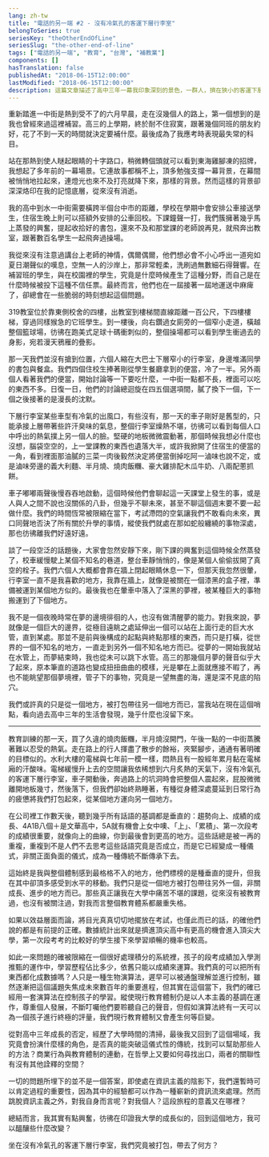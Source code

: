 ```yaml
---
lang: zh-tw
title: "電話的另一端 #2 - 沒有冷氣孔的客運下層行李室"
belongToSeries: true
seriesKey: "theOtherEndOfLine"
seriesSlug: "the-other-end-of-line"
tags: ["電話的另一端", "教育", "台灣", "補教業"]
components: []
hasTranslation: false
publishedAt: "2018-06-15T12:00:00"
lastModified: "2018-06-15T12:00:00"
description: 這篇文章描述了高中三年一幕我印象深刻的景色，一群人，擠在狹小的客運下層行李室，被水平地從文華高中載運到水利大樓，在那裡，我們期望著垂直的提升。然而真的是如此嗎？我們究竟被打包去了何方？
---
```


重新踏進一中街是熱到受不了的六月早晨，走在沒幾個人的路上，第一個想到的是我也曾經來過這裡補習。高三的上學期，終於耐不住寂寞，跟著幾個同班的朋友約好，花了不到一天的時間就決定要補什麼。最後成為了我應考時表現最失常的科目。

站在那熱到使人瞇起眼睛的十字路口，稍微轉個頭就可以看到東海雞腳凍的招牌，我想起了多年前的一幕場景。它連故事都稱不上，頂多勉強支撐一幕背景，在幕間被悄悄地拉起來，連燈光也來不及打亮就降下來，那樣的背景。然而這樣的背景卻深深烙印在我的記憶底層，從來沒有消逝。

我的高中到水一中街需要橫跨半個台中市的距離，學校在學期中會安排公車接送學生，住宿生晚上則可以搭額外安排的公車回校。下課鐘聲一打，我們簇擁著幾乎馬上蒸發的興奮，提起收拾好的書包，還來不及和那堂課的老師說再見，就飛奔出教室，跟著數百名學生一起飛奔過操場。

我從來沒有注意過講台上老師的神情，偶爾偶爾，他們想必會不小心呼出一道宛如夏日潮聲似的嘆息，空無一人的沙岸上，那非常輕柔，洗刷過無數細石得聲響。在補習班的學生，與在校園裡的學生，究竟是什麼時候產生了這種分野，而自己是在什麼時候被投下這種不信任票。最終而言，他們也在一屆接著一屆地運送中麻痺了，卻總會在一些脆弱的時刻想起這個問題。

319教室位於靠東側校舍的四樓，出教室到樓梯間直線距離一百公尺，下四樓樓梯，穿過同樣猴急的它班學生。到一樓後，向右鑽過女廁旁的一個窄小走道，橫越整個籃球場，彷彿在跑美式足球十碼衝刺似的，整個操場都可以看到學生衝過去的身影，宛若漫天鴉雁的疊影。

那一天我們並沒有搶到位置，六個人縮在大巴士下層窄小的行李室，身邊堆滿同學的書包與餐盒。我們四個住校生捧著剛從學生餐廳拿到的便當，冷了一半。另外兩個人看著我們的便當，開始討論等一下要吃什麼，一中街一點都不長，裡面可以吃的東西不多。日復一日，他們的討論總迴旋在四五個選項間，膩了換下一個，下一個之後接著的是漫長的沈默。

下層行李室某些車型有冷氣的出風口，有些沒有，那一天的車子剛好是舊型的，只能承接上層帶著些許汗臭味的氣息，整個行李室燥熱不堪，彷彿可以看到每個人口中呼出的熱氣撲上另一個人的臉。堅硬的地板微微震動著，那個時候我想必什麼也沒想，腦袋空空的，上一堂課教的東西也遺落大半，或許我掀開了住宿生的便當的一角，看到裡面那油膩的三菜一肉後毅然決定將便當倒掉吃阿一滷味也說不定，或是滷味旁邊的義大利麵、半月燒、燒肉飯糰、豪大雞排配木瓜牛奶、八兩配蔥抓餅。

車子嘟嘟兩聲後慢吞吞地啟動，這個時候他們會聊起這一天課堂上發生的事，或是人與人之間不說也沒關係的八卦，但幾乎不聊未來，甚至不聊這個週末要不要一起做什麼。我們的時間恆常被限縮在當下，考試滯悶的空氣讓我們不敢看向未來，異口同聲地否決了所有關於升學的事情，縱使我們就處在那如蛇般纏繞的事物深處，那也彷彿離我們好遠好遠。

談了一段空泛的話題後，大家會忽然安靜下來，剛下課的興奮到這個時候全然蒸發了，校車緩慢駛上某個不知名的巷道，整台車靜悄悄的，像是某個人偷偷拔開了真空的栓子。我們六個人大概都會靠在牆上閉起眼睛休息一下，但那天我忽然很暈，行李室一直不是我喜歡的地方，我靠在牆上，就像是被關在一個漆黑的盒子裡，準備被運到某個地方似的。最後我也在暈車中落入了深黑的夢裡，被某種巨大的事物搬運到了下個地方。

我不是一個夜晚時常在夢的邊境徘徊的人，也沒有做清醒夢的能力。對我來說，夢就像是一個巨大的邊界，從極目遠眺之處延伸出一個可以站在上面行走的巨大水管，直到某處。那並不是前與後構成的起點與終點那樣的東西，而只是打橫，從世界的一個不知名的地方，一直走到另外一個不知名地方而已。從夢的一開始我就站在水管上，而夢結束時，我也從未可以跳下水管。高三的那幾個月夢的聲音似乎大了起來，原本筆直的道路也變成扭扭曲曲的模樣，光是攀在上面就應接不暇了，再也不能眺望那個夢境裡，管子下的事物，究竟是一望無盡的海，還是深不見底的陷穴。

我們或許真的只是從一個地方，被打包帶往另一個地方而已，當我站在現在這個哨點，看向過去高中三年的生活會發現，幾乎什麼也沒留下來。

* * * 

教育訓練的那一天，買了久違的燒肉飯糰，半月燒沒開門，午後一點的一中街蒸騰著難以忍受的熱氣。走在路上的行人揮盡了散步的餘裕，夾緊腳步，通通有著明確的目標似的。水利大樓的電梯與七年前一模一樣，悶熱且有一股經年累月黏在電梯廂的汗酸味。電梯緩慢升上去的空間讓我依稀想到六月炙熱的天氣下，沒有冷氣孔的客運下層行李室，車子開動後，奔過路上的坑洞時會把整個人震起來，屁股微微離開地板幾寸，然後落下，但我們卻始終熟睡著，有種從身體深處蔓延到日常行為的疲憊將我們打包起來，從某個地方運向另一個地方。

在公司裡工作數天後，聽到幾乎所有話語的基調都是垂直的：趨勢向上、成績的成長、4A1B八個＋是文華高中，5A就有機會上女中噢、「上」、「累積」、第一次段考的成績很重要，就像向上的曲線，你到最後會到更高的地方。這些話總是被一再的重複，重複到不是人們不去思考這些話語究竟是否成立，而是它已經變成一種儀式，非關正面負面的儀式，成為一種傳統不斷傳承下去。

這始終是我與整個體制感到最格格不入的地方，他們標榜的是種垂直的提升，但我在其中卻頂多感受到水平的移動。我們只是從一個地方被打包帶往另外一個，非關成長、進步的地方而已。那些真正讓我在大學中痛苦不堪的課題，從來沒有被教育過，也沒有被關注過，對我而言整個教育體系都嚴重失格。

如果以效益層面而論，將目光真真切切地擺放在考試，也僅此而已的話，的確他們說的都是有前提的正確。數據統計出來就是擠進頂尖高中有更高的機會進入頂尖大學，第一次段考考的比較好的學生接下來學習順暢的機率也較高。

如此一來問題的確被限縮在一個很好處理積分的系統裡，孩子的段考成績加入學測推甄的運作中，學習歷程佔比多少，依舊只能以成績來運算。我們真的可以把所有東西都化成數據嗎？人只是一種生物演算法，遲早可以被通盤理解並進行控制，雖然逐漸把這個議題失焦成未來數百年的重要進程，但其實在這個當下，我們的確已經用一套演算法在控制孩子的學習。縱使現行教育體制仍是以人本主義的基調在運作，尊重個人發展，不斷叮囑他們要聆聽自己的聲音，但假如演算法終有一天可以為一個孩子進行終極的評量，我們現行教育體制又會產生何等巨變。

從對高中三年成長的否定，經歷了大學時間的清掃，最後我又回到了這個場域，我究竟會扮演什麼樣的角色，是否真的能突破這儀式性的傳統，找到可以幫助那些人的方法？商業行為與教育體制的連動，在哲學上又要如何尋找出口，兩者的關聯性有沒有其他詮釋的空間？

一切的問題所埋下的並不是一個答案，即使處在資訊主義的陰影下，我們還暫時可以肯定過程的重要性，因為其中的經驗都可以作為一種嶄新的資訊流來處理。然而跳脫資訊主義之外，對我自身而言呢？對我個人？這段旅程的意義又在哪裡？

總結而言，我其實有點興奮，彷彿在印證我大學的成長似的，回到這個地方，我可以醞釀些什麼改變？

坐在沒有冷氣孔的客運下層行李室，我們究竟被打包，帶去了何方？
